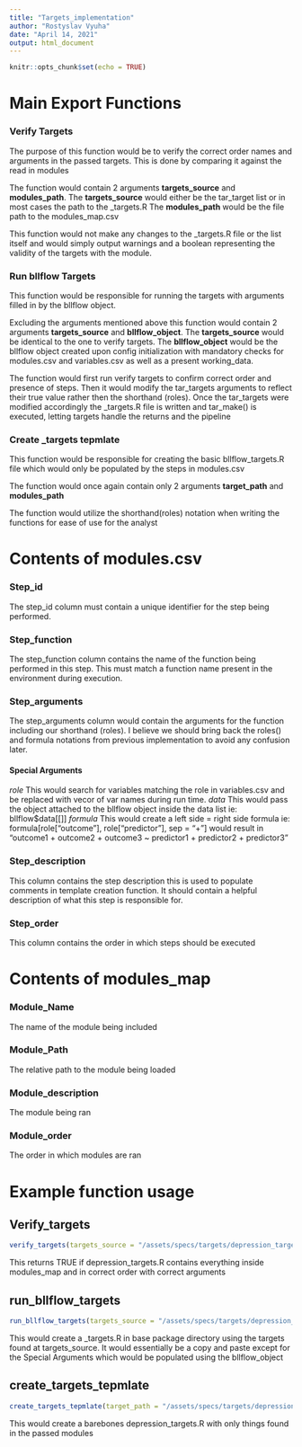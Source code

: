 ```yaml
---
title: "Targets_implementation"
author: "Rostyslav Vyuha"
date: "April 14, 2021"
output: html_document
---
```


```r
knitr::opts_chunk$set(echo = TRUE)
```

# Main Export Functions

### Verify Targets

The purpose of this function would be to verify the correct order names and arguments in the passed targets.
This is done by comparing it against the read in modules

  The function would contain 2 arguments **targets_source** and **modules_path**.
The **targets_source** would either be the tar_target list or in most cases the path to the _targets.R
The **modules_path** would be the file path to the modules_map.csv

This function would not make any changes to the _targets.R file or the list itself
and would simply output warnings and a boolean representing the validity of the targets with the module.

### Run bllflow Targets

This function would be responsible for running the targets with arguments filled in by the bllflow object.

Excluding the arguments mentioned above this function would contain 2 arguments **targets_source** and **bllflow_object**.
The **targets_source** would be identical to the one to verify targets.
The **bllflow_object** would be the bllflow object created upon config initialization with mandatory checks for modules.csv and variables.csv as well as a present working_data.

The function would first run verify targets to confirm correct order and presence of steps. Then it would modify the tar_targets arguments to reflect their true value rather then the shorthand (roles).
Once the tar_targets were modified accordingly the _targets.R file is written and tar_make() is executed, letting targets handle the returns and the pipeline

### Create _targets tepmlate

This function would be responsible for creating the basic bllflow_targets.R file which would only be populated by the steps in modules.csv

The function would once again contain only 2 arguments **target_path** and **modules_path**

The function would utilize the shorthand(roles) notation when writing the functions for ease of use for the analyst

# Contents of modules.csv

### Step_id

The step_id column must contain a unique identifier for the step being performed.

### Step_function

The step_function column contains the name of the function being performed in this step. This must match a function name present in the environment during execution.

### Step_arguments

The step_arguments column would contain the arguments for the function including our shorthand (roles). I believe we should bring back the roles() and formula notations from previous implementation to avoid any confusion later.

#### Special Arguments

*role* This would search for variables matching the role in variables.csv and be replaced with vecor of var names during run time.
*data* This would pass the object attached to the bllflow object inside the data list ie: bllflow$data[[<whats inside data>]]
*formula* This would create a left side = right side formula ie: formula[role["outcome"], role["predictor"], sep = "+"] would result in "outcome1 + outcome2 + outcome3 ~ predictor1 + predictor2 + predictor3"

### Step_description

This column contains the step description this is used to populate comments in template creation function. It should contain a helpful description of what this step is responsible for.

### Step_order

This column contains the order in which steps should be executed

# Contents of modules_map

### Module_Name

The name of the module being included

### Module_Path

The relative path to the module being loaded

### Module_description

The module being ran

### Module_order

The order in which modules are ran

# Example function usage

## Verify_targets
```r
verify_targets(targets_source = "/assets/specs/targets/depression_targets.R", modules_path = "/assets/specs/targets/modules_map.csv")
```
This returns TRUE if depression_targets.R contains everything inside modules_map and in correct order with correct arguments

## run_bllflow_targets
```r
run_bllflow_targets(targets_source = "/assets/specs/targets/depression_targets.R", bllflow_object = hui_object)
```

This would create a _targets.R in base package directory using the targets found at targets_source.
It would essentially be a copy and paste except for the Special Arguments which would be populated using the bllflow_object

## create_targets_tepmlate
```r
create_targets_tepmlate(target_path = "/assets/specs/targets/depression_targets.R", modules_path = "/assets/specs/targets/modules_map.csv")
```

This would create a barebones depression_targets.R with only things found in the passed modules



